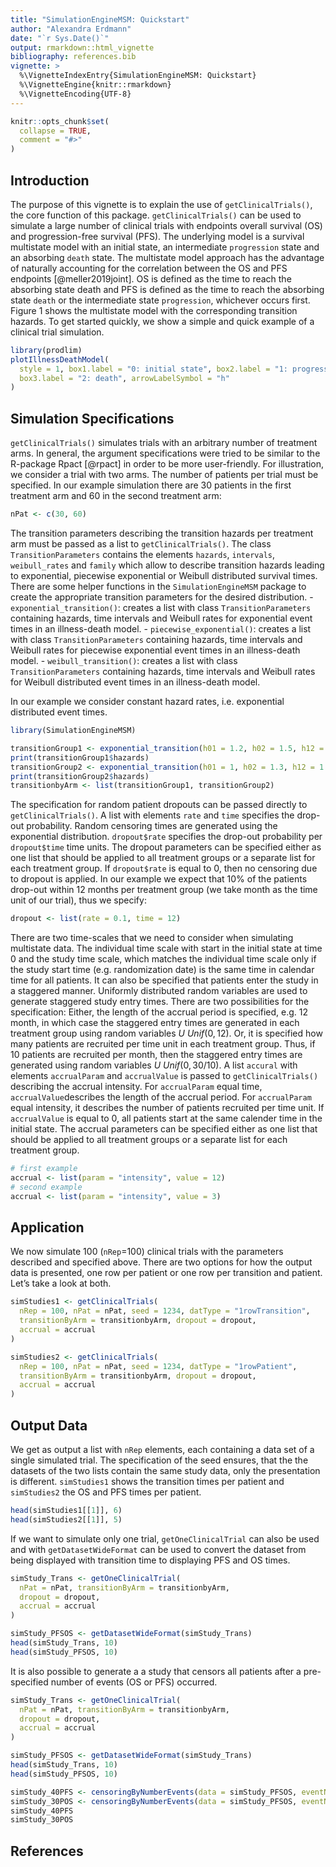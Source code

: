 ```yaml
---
title: "SimulationEngineMSM: Quickstart"
author: "Alexandra Erdmann"
date: "`r Sys.Date()`"
output: rmarkdown::html_vignette
bibliography: references.bib
vignette: >
  %\VignetteIndexEntry{SimulationEngineMSM: Quickstart}
  %\VignetteEngine{knitr::rmarkdown}
  %\VignetteEncoding{UTF-8}
---
```


```r
knitr::opts_chunk$set(
  collapse = TRUE,
  comment = "#>"
)
```


## Introduction

The purpose of this vignette is to explain the use of `getClinicalTrials()`, the core function of this package.  `getClinicalTrials()` can be used to simulate a large number of clinical trials
with endpoints overall survival (OS) and progression-free survival (PFS). The underlying model is a survival multistate model with an initial state, an intermediate `progression` state and an absorbing `death` state. The multistate model approach has the advantage of naturally accounting for the correlation between the OS and PFS endpoints [@meller2019joint]. OS is defined  as the time to reach the absorbing state death  and PFS is defined as the time to reach the absorbing state `death` or the intermediate state `progression`, whichever occurs first.  Figure 1 shows the multistate model with the corresponding transition hazards.
To get started quickly, we show a simple and quick example of a clinical trial simulation.

```r
library(prodlim)
plotIllnessDeathModel(
  style = 1, box1.label = "0: initial state", box2.label = "1: progression",
  box3.label = "2: death", arrowLabelSymbol = "h"
)
```

## Simulation Specifications

`getClinicalTrials()` simulates trials with an arbitrary number of treatment arms. In general, the argument specifications were tried to be similar to the R-package Rpact [@rpact] in order to be more user-friendly. For illustration, we consider a trial with two arms.
The number of patients per trial must be specified. In our example simulation there are 30 patients in the first treatment arm and 60 in the second treatment arm:


```r
nPat <- c(30, 60)
```

The transition parameters describing the transition hazards per treatment arm must be passed as a list to `getClinicalTrials()`. The class `TransitionParameters` contains the elements `hazards`, `intervals`, `weibull_rates` and `family` which allow to describe transition hazards leading to exponential, piecewise exponential or Weibull distributed survival times. There are some helper functions in the `SimulationEngineMSM` package to create the appropriate transition parameters for the desired distribution.
- `exponential_transition()`: creates a list with class `TransitionParameters` containing
hazards, time intervals and Weibull rates for exponential event times
 in an illness-death model.
- `piecewise_exponential()`: creates a list with class `TransitionParameters` containing
hazards, time intervals and Weibull rates for piecewise exponential event times
 in an illness-death model.
- `weibull_transition()`: creates a list with class `TransitionParameters` containing
hazards, time intervals and Weibull rates for Weibull distributed event times
 in an illness-death model.

 In our example we consider constant hazard rates, i.e. exponential distributed event times.


```r
library(SimulationEngineMSM)

transitionGroup1 <- exponential_transition(h01 = 1.2, h02 = 1.5, h12 = 1.6)
print(transitionGroup1$hazards)
transitionGroup2 <- exponential_transition(h01 = 1, h02 = 1.3, h12 = 1.7)
print(transitionGroup2$hazards)
transitionbyArm <- list(transitionGroup1, transitionGroup2)
```

The specification for random patient dropouts can be passed directly to `getClinicalTrials()`. A list with elements `rate` and `time` specifies the drop-out probability.
Random censoring times are generated using the exponential distribution. `dropout$rate` specifies the drop-out probability per `dropout$time` time units. The dropout parameters can be specified either as one list that should be applied to all treatment groups or a separate list
for each treatment group.
If `dropout$rate` is equal to 0, then no censoring due to dropout is applied. In our example we expect that 10\%  of the patients drop-out within 12 months per treatment group (we take month as the time unit of our trial), thus we specify:


```r
dropout <- list(rate = 0.1, time = 12)
```


There are two time-scales that we need to consider when simulating multistate data. The individual time scale with start in the initial state at time 0 and the study time scale, which matches the individual time scale only if the study start time (e.g. randomization date) is the same time in calendar time for all patients.
It can also be specified that  patients enter the study in a staggered manner. Uniformly distributed random variables are used to generate staggered study entry times. There are two possibilities for the specification: Either, the length of the accrual period is specified, e.g. 12 month,  in which case the staggered entry times are generated in each treatment group using random variables $U ~Unif(0, 12)$.  Or, it is specified how many patients are recruited per time unit in each treatment group. Thus, if 10 patients are recruited per month, then the staggered entry times are generated using random variables $U ~Unif(0, 30/10)$. A list `accural` with elements `accrualParam` and `accrualValue` is passed to `getClinicalTrials()` describing the accrual intensity. For `accrualParam` equal time, `accrualValue`describes the length of the accrual period. For `accrualParam` equal intensity, it describes the number of patients recruited per time unit.  If `accrualValue` is equal to 0, all patients start at the same calender time in the initial state. The accrual parameters can be specified either as one list that should be applied to all treatment groups or a separate list
for each treatment group.


```r
# first example
accrual <- list(param = "intensity", value = 12)
# second example
accrual <- list(param = "intensity", value = 3)
```


## Application

We now simulate 100 (`nRep`=100) clinical trials with the parameters described and specified above. There are two options for how the output data is presented, one row per patient or one row per transition and patient. Let's take a look at both.
```r
simStudies1 <- getClinicalTrials(
  nRep = 100, nPat = nPat, seed = 1234, datType = "1rowTransition",
  transitionByArm = transitionbyArm, dropout = dropout,
  accrual = accrual
)

simStudies2 <- getClinicalTrials(
  nRep = 100, nPat = nPat, seed = 1234, datType = "1rowPatient",
  transitionByArm = transitionbyArm, dropout = dropout,
  accrual = accrual
)
```


## Output Data
We get as output a list with `nRep` elements, each containing a data set of a single simulated trial. The specification of the seed ensures, that
the the datasets of the two lists contain the same study data, only the presentation is different. `simStudies1` shows the transition times per patient and `simStudies2` the OS and PFS times per patient.

```r
head(simStudies1[[1]], 6)
head(simStudies2[[1]], 5)
```
If we want to simulate only one trial, `getOneClinicalTrial` can also be used and with `getDatasetWideFormat` can be used to convert the dataset from being displayed with transition time to displaying PFS and OS times.
```r
simStudy_Trans <- getOneClinicalTrial(
  nPat = nPat, transitionByArm = transitionbyArm,
  dropout = dropout,
  accrual = accrual
)

simStudy_PFSOS <- getDatasetWideFormat(simStudy_Trans)
head(simStudy_Trans, 10)
head(simStudy_PFSOS, 10)
```
It is also possible to generate a a study that censors all patients after a pre-specified number of events (OS or PFS) occurred.

```r
simStudy_Trans <- getOneClinicalTrial(
  nPat = nPat, transitionByArm = transitionbyArm,
  dropout = dropout,
  accrual = accrual
)

simStudy_PFSOS <- getDatasetWideFormat(simStudy_Trans)
head(simStudy_Trans, 10)
head(simStudy_PFSOS, 10)

simStudy_40PFS <- censoringByNumberEvents(data = simStudy_PFSOS, eventNum = 40, typeEvent = "PFS")
simStudy_30POS <- censoringByNumberEvents(data = simStudy_PFSOS, eventNum = 30, typeEvent = "PFS")
simStudy_40PFS
simStudy_30POS
```
## References
